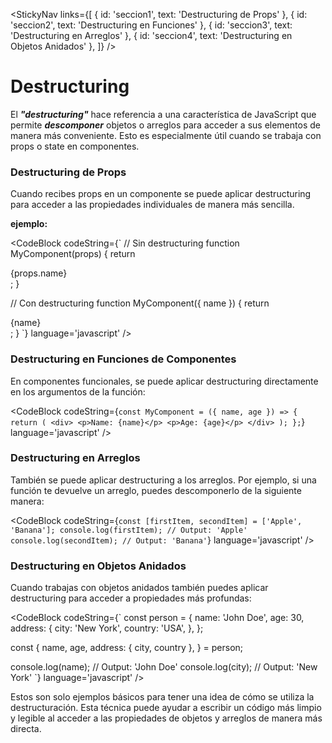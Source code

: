 
<StickyNav
  links={[
    { id: 'seccion1', text: 'Destructuring de Props' },
    { id: 'seccion2', text: 'Destructuring en Funciones' },
    { id: 'seccion3', text: 'Destructuring en Arreglos' },
    { id: 'seccion4', text: 'Destructuring en Objetos Anidados' },
  ]}
/>

# Destructuring

El ***"destructuring"*** hace referencia a una característica de JavaScript que permite ***descomponer*** objetos o arreglos para acceder a sus elementos de manera más conveniente. 
Esto es especialmente útil cuando se trabaja con props o state en componentes.

<a id="seccion1"></a>
### Destructuring de Props

Cuando recibes props en un componente se puede aplicar destructuring para acceder a las propiedades individuales de manera más sencilla. 

**ejemplo:**

<CodeBlock
  codeString={`
  // Sin destructuring
  function MyComponent(props) {
    return <div>{props.name}</div>;
  }

  // Con destructuring
  function MyComponent({ name }) {
    return <div>{name}</div>;
  }
  `} 
  language='javascript'
/>

<a id="seccion2"></a>
### Destructuring en Funciones de Componentes

En componentes funcionales, se puede aplicar destructuring directamente en los argumentos de la función:

<CodeBlock
  codeString={`
    const MyComponent = ({ name, age }) => {
      return (
        <div>
          <p>Name: {name}</p>
          <p>Age: {age}</p>
        </div>
      );
    };
  `} 
  language='javascript'
/>

<a id="seccion3"></a>
### Destructuring en Arreglos

También se puede aplicar destructuring a los arreglos. Por ejemplo, si una función te devuelve un arreglo, puedes descomponerlo de la siguiente manera:

<CodeBlock
  codeString={`
  const [firstItem, secondItem] = ['Apple', 'Banana'];
  console.log(firstItem); // Output: 'Apple'
  console.log(secondItem); // Output: 'Banana'
  `} 
  language='javascript'
/>

<a id="seccion4"></a>
### Destructuring en Objetos Anidados

Cuando trabajas con objetos anidados también puedes aplicar destructuring para acceder a propiedades más profundas:

<CodeBlock
  codeString={`
    const person = {
      name: 'John Doe',
      age: 30,
      address: {
        city: 'New York',
        country: 'USA',
        },
    };

  const {
    name,
    age,
    address: { city, country },
  } = person;

  console.log(name); // Output: 'John Doe'
  console.log(city); // Output: 'New York'
  `} 
  language='javascript'
/>

Estos son solo ejemplos básicos para tener una idea de cómo se utiliza la destructuración. Esta técnica puede ayudar a escribir un código más limpio y legible al acceder a las 
propiedades de objetos y arreglos de manera más directa.